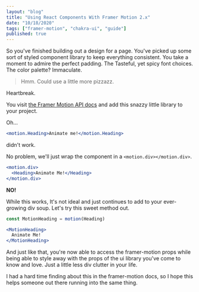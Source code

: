 ```yaml
---
layout: "blog"
title: "Using React Components With Framer Motion 2.x"
date: "10/18/2020"
tags: ["framer-motion", "chakra-ui", "guide"]
published: true
---
```


So you've finished building out a design for a page. You've picked up some sort of styled component library to keep everything consistent. You take a moment to admire the perfect padding. The Tasteful, yet spicy font choices. The color palette? Immaculate.

> Hmm. Could use a little more pizzazz.

Heartbreak.

You visit [the Framer Motion API docs](https://www.framer.com/api/motion/) and add this snazzy little library to your project.

Oh...

```jsx
<motion.Heading>Animate me!</motion.Heading>
```

didn't work.

No problem, we'll just wrap the component in a `<motion.div></motion.div>`.

```jsx
<motion.div>
  <Heading>Animate Me!</Heading>
</motion.div>
```

**NO!**

While this works, It's not ideal and just continues to add to your ever-growing div soup. Let's try this sweet method out.

```jsx
const MotionHeading = motion(Heading)

<MotionHeading>
  Animate Me!
</MotionHeading>
```

And just like that, you're now able to access the framer-motion props while being able to style away with the props of the ui library you've come to know and love. Just a little less div clutter in your life.

I had a hard time finding about this in the framer-motion docs, so I hope this helps someone out there running into the same thing.
